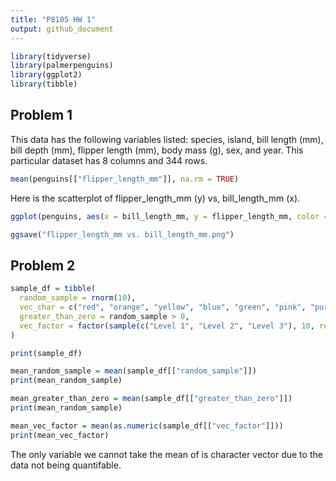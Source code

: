 ```yaml
---
title: "P8105 HW 1"
output: github_document
---
```


```r
library(tidyverse)
library(palmerpenguins)
library(ggplot2)
library(tibble)
```

## Problem 1

This data has the following variables listed: species, island, bill length (mm), bill depth (mm), flipper length (mm), body mass (g), sex, and year. This particular dataset has 8 columns and 344 rows. 

```r
mean(penguins[["flipper_length_mm"]], na.rm = TRUE)
```

Here is the scatterplot of flipper_length_mm (y) vs, bill_length_mm (x). 

```r
ggplot(penguins, aes(x = bill_length_mm, y = flipper_length_mm, color = species)) + geom_point(size = 2)
```

```r
ggsave("flipper_length_mm vs. bill_length_mm.png")
```

## Problem 2

```r
sample_df = tibble(
  random_sample = rnorm(10), 
  vec_char = c("red", "orange", "yellow", "blue", "green", "pink", "purple", "black", "white", "gray" ),
  greater_than_zero = random_sample > 0,
  vec_factor = factor(sample(c("Level 1", "Level 2", "Level 3"), 10, replace = TRUE))
)
```

```r
print(sample_df)
```

```r
mean_random_sample = mean(sample_df[["random_sample"]])
print(mean_random_sample)
```

```r
mean_greater_than_zero = mean(sample_df[["greater_than_zero"]])
print(mean_random_sample)
```

```r
mean_vec_factor = mean(as.numeric(sample_df[["vec_factor"]])) 
print(mean_vec_factor)
```

The only variable we cannot take the mean of is character vector due to the data not being quantifable. 
